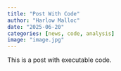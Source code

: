 ```yaml
---
title: "Post With Code"
author: "Harlow Malloc"
date: "2025-06-20"
categories: [news, code, analysis]
image: "image.jpg"
---
```


This is a post with executable code.
